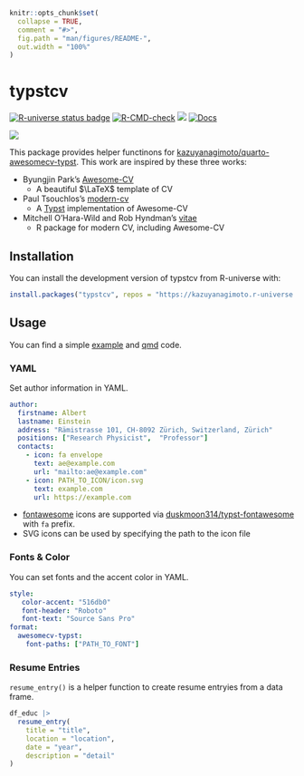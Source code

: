 ```r
knitr::opts_chunk$set(
  collapse = TRUE,
  comment = "#>",
  fig.path = "man/figures/README-",
  out.width = "100%"
)
```

# typstcv

<!-- badges: start -->
<a href="https://kazuyanagimoto.r-universe.dev"><img src="https://kazuyanagimoto.r-universe.dev/badges/typstcv" class="img-fluid" alt="R-universe status badge"></a>
[![R-CMD-check](https://github.com/kazuyanagimoto/typstcv/actions/workflows/R-CMD-check.yaml/badge.svg)](https://github.com/kazuyanagimoto/typstcv/actions/workflows/R-CMD-check.yaml)
<a href = "https://github.com/kazuyanagimoto/typstcv/blob/main/LICENSE.md" target = "_blank"><img src="https://img.shields.io/badge/license-MIT-blue"></a>
[![Docs](https://img.shields.io/badge/docs-homepage-blue.svg)](https://kazuyanagimoto.com/typstcv/index.html)
<!-- badges: end -->

![](vignettes/typstcv.svg)

This package provides helper functinons for [kazuyanagimoto/quarto-awesomecv-typst](https://github.com/kazuyanagimoto/quarto-awesomecv-typst).
This work are inspired by these three works:

- Byungjin Park's [Awesome-CV](https://github.com/posquit0/Awesome-CV)
    - A beautiful $\LaTeX$ template of CV
- Paul Tsouchlos's [modern-cv](https://typst.app/universe/package/modern-cv/)
    - A [Typst](https://typst.app) implementation of Awesome-CV
- Mitchell O'Hara-Wild and Rob Hyndman's [vitae](https://pkg.mitchelloharawild.com/vitae/)
    - R package for modern CV, including Awesome-CV

## Installation

You can install the development version of typstcv from R-universe with:

```r
install.packages("typstcv", repos = "https://kazuyanagimoto.r-universe.dev")
```

## Usage

You can find a simple [example](vignettes/typstcv.pdf) and [qmd](https://github.com/kazuyanagimoto/typstcv/blob/main/vignettes/typstcv.qmd) code.

### YAML

Set author information in YAML.

```yaml
author:
  firstname: Albert
  lastname: Einstein
  address: "Rämistrasse 101, CH-8092 Zürich, Switzerland, Zürich"
  positions: ["Research Physicist",  "Professor"]
  contacts:
    - icon: fa envelope
      text: ae@example.com
      url: "mailto:ae@example.com"
    - icon: PATH_TO_ICON/icon.svg
      text: example.com
      url: https://example.com
```

- [fontawesome](https://fontawesome.com/search?m=free&o=r) icons are supported
via [duskmoon314/typst-fontawesome](https://github.com/duskmoon314/typst-fontawesome) with `fa` prefix.
- SVG icons can be used by specifying the path to the icon file

### Fonts & Color

You can set fonts and the accent color in YAML.

```yaml
style:
   color-accent: "516db0"
   font-header: "Roboto"
   font-text: "Source Sans Pro"
format:
  awesomecv-typst:
    font-paths: ["PATH_TO_FONT"]
```

### Resume Entries

`resume_entry()` is a helper function to create resume entryies from a data frame.

```r
df_educ |>
  resume_entry(
    title = "title",
    location = "location",
    date = "year",
    description = "detail"
)
```